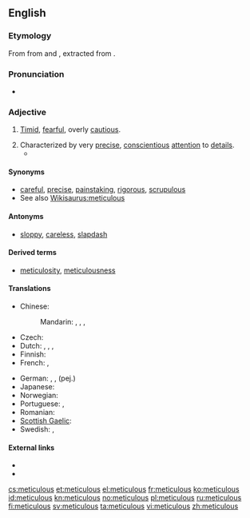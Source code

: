 ==English==

===Etymology===
From {{etyl|la}} {{term|meticulosus|meticulōsus|full of fear, timid, fearful, terrible, frightful|lang=la}} from {{term|metus||fear|lang=la}} and {{term|-culosus|-culōsus|lang=la}}, extracted from {{term|periculosus|perīculōsus|perilous|lang=la}}.

===Pronunciation===
{{rfp}}
* {{audio|en-uk-meticulous.ogg|Audio (UK)}}

===Adjective===
{{en-adj}}

# {{archaic}} [[timid|Timid]], [[fearful]], overly [[cautious]].
# Characterized by very [[precise]], [[conscientious]] [[attention]] to [[detail]]s.
#* {{quote-book|year=1943|author=[[w:Franklin D. Roosevelt|Franklin D. Roosevelt]]|title=[[S:Roosevelt's Fireside Chat, 28 July 1943|Roosevelt's Fireside Chat, 28 July 1943]]
|passage=The '''meticulous''' care with which the operation in Sicily was planned has paid dividends. Our casualties in men, in ships and materiel have been low—in fact, far below our estimate.}}

====Synonyms====
* [[careful]], [[precise]], [[painstaking]], [[rigorous]], [[scrupulous]]
* See also [[Wikisaurus:meticulous]]

====Antonyms====
* [[sloppy]], [[careless]], [[slapdash]]

====Derived terms====
* [[meticulosity]], [[meticulousness]]

====Translations====
{{trans-top|characterized by very precise, conscientious attention to details}}
* Chinese:
*: Mandarin: {{t|cmn|過細|sc=Hani}}, {{t|cmn|过细|tr=guòxì|sc=Hani}}, {{t-|cmn|細緻|sc=Hani}}, {{t-|cmn|细致|tr=xìzhì|sc=Hani}}
* Czech: {{t-|cs|pečlivý}}
* Dutch: {{t|nl|angstvallig}}, {{t|nl|scrupuleus}}, {{t|nl|meticuleus}}, {{t|nl|acribisch}}
* Finnish: {{t-|fi|huolellinen}}
* French: {{t+|fr|méticuleux}}, {{t+|fr|soigneux}}
{{trans-mid}}
* German: {{t+|de|akribisch}}, {{t|de|peinlich genau}}, {{t|de|pedantisch}} (pej.)
* Japanese: {{t|ja|細部まで行き届いた|tr=さいぶまでいきとどいた, saibu made ikitodoita}}
* Norwegian: {{t|no|omhyggelig}}
* Portuguese: {{t+|pt|meticuloso|m}}, {{t-|pt|meticulosa|f}}
* Romanian: {{t|ro|meticulos|m|n}}
* [[Scottish Gaelic]]: {{t|gd|pongail}}
* Swedish: {{t+|sv|minutiös}}, {{t|sv|omsorgsfull}}
{{trans-bottom}}

====External links====
* {{R:Webster 1913}}
* {{R:Century 1911}}

[[cs:meticulous]]
[[et:meticulous]]
[[el:meticulous]]
[[fr:meticulous]]
[[ko:meticulous]]
[[id:meticulous]]
[[kn:meticulous]]
[[no:meticulous]]
[[pl:meticulous]]
[[ru:meticulous]]
[[fi:meticulous]]
[[sv:meticulous]]
[[ta:meticulous]]
[[vi:meticulous]]
[[zh:meticulous]]